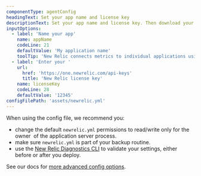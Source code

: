 ```yaml
---
componentType: agentConfig
headingText: Set your app name and license key
descriptionText: Set your app name and license key. Then download your custom config file.
inputOptions:
  - label: 'Name your app'
    name: appName
    codeLine: 21
    defaultValue: 'My application name'
    toolTip: 'New Relic connects metrics to individual applications using your license key and the primary application name.' 
  - label: 'Enter your '
    url: 
      href: 'https://one.newrelic.com/api-keys'
      title: 'New Relic license key'
    name: licenseKey
    codeLine: 28
    defaultValue: '12345'  
configFilePath: 'assets/newrelic.yml'
---
```


When using the config file, we recommend you: 
  * change the default `newrelic.yml` permissions to read/write only for the owner  of the application server process.
  * make sure `newrelic.yml` is part of your backup routine.
  * use the [New Relic Diagnostics CLI](https://docs.newrelic.com/docs/new-relic-solutions/solve-common-issues/diagnostics-cli-nrdiag/run-diagnostics-cli-nrdiag/) to validate your settings, either before or after you deploy.

See our docs for [more advanced config options](/docs/apm/agents/java-agent/configuration/java-agent-configuration-config-file).

